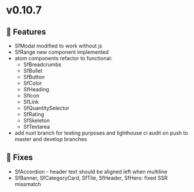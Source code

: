 
<Meta title="Releases/v0.10.7 - Latest/Change log" />

# v0.10.7

## 🚀 Features

- SfModal modified to work without js
- SfRange new component implemented
- atom components refactor to functional:
  - SfBreadcrumbs
  - SfBullet
  - SfButton
  - SfColor
  - SfHeading
  - SfIcon
  - SfLink
  - SfQuantitySelector
  - SfRating
  - SfSkeleton
  - SfTextarea
- add nuxt branch for testing purposes and lighthouse ci audit on push to master and develop branches

## 🐛 Fixes
- SfAccordion - header text should be aligned left when multiline
- SfBanner, SfCategoryCard, SfTile, SfHeader, SfHero: fixed SSR missmatch 
